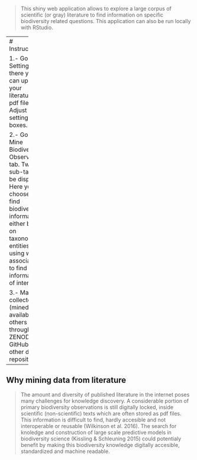 

> This shiny web application allows to explore a large corpus of scientific (or gray) literature to find information on specific biodiversity related questions. This application can also be run locally with RStudio. 

--------
# Instructions

1.- Go to the Settings tab, there you can upload your literature as pdf files. Adjust the settings in all boxes.

2.- Go to the Mine Biodiversity Observations tab. Two sub-tabs will be displayed. Here you can choose to find biodiversity information either based on taxonomic entities or using word associations to find information of interest. 

3.- Make collected (mined) data available to others through ZENODO, GitHub or other data repositories.

---------

## Why mining data from literature

 > The amount and diversity of published literature in the internet poses many challenges for knowledge discovery. A considerable portion of primary biodiversity observations is still digitally locked, inside scientific (non-scientific) texts which are often stored as pdf files. This information is difficult to find, hardly accesible and not interoperable or reusable (Wilkinson et al. 2016). The search for knoledge and construction of large scale predictive models in biodiversity science (Kissling & Schleuning 2015) could potentialy benefit by making this biodiversity knowledge digitally accesible, standardized and machine readable. 

